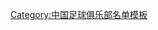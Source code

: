 {{Football squad with groups
|name=2012年中甲分类名单沈北
|bgcolor=#FFFFFF
|bordercolor=#00AA00
|textcolor=#00AA00
|title=[[沈阳沈北足球俱乐部|<span style="color:#00AA00">沈阳沈北</span>]] — [[2012年中国足球甲级联赛|<span style="color:#00AA00">2012年</span>]][[中国足球甲级联赛|<span style="color:#00AA00">中甲联赛第 12 名</span>]]
|group1=全年参赛球员
|list1=<div>
{{Football squad2 player|no=1|name=[[欧亚 (足球运动员)|欧亚]]}}
{{Football squad2 player|no=2|name=[[郝强]]}}
{{Football squad2 player|no=4|name=[[张功]]}}
{{Football squad2 player|no=5|name={{flagicon|CRO}} [[戴利奧·達巴|达巴茨]]}}
{{Football squad2 player|no=6|name=[[文虎一]]}}
{{Football squad2 player|no=7|name=[[柳超]]}}
{{Football squad2 player|no=8|name=[[金敬道]]}}
{{Football squad2 player|no=9|name={{flagicon|BRA}} [[何塞·杜尔特|何塞]]}}
{{Football squad2 player|no=10|name=[[陈星 (足球运动员)|陈星]]}}
{{Football squad2 player|no=11|name=[[雷永驰]]}}
{{Football squad2 player|no=12|name=[[刘欢 (足球运动员)|刘欢]]}}
{{Football squad2 player|no=16|name=[[刘乐]]}}
{{Football squad2 player|no=17|name=[[白帆]]}}
{{Football squad2 player|no=18|name=[[华波]]}}
{{Football squad2 player|no=20|name=[[杨竣捷]]}}
{{Football squad2 player|no=21|name=[[李钢 (1989年)|李钢]]}}
{{Football squad2 player|no=22|name=[[田依浓]]}}
{{Football squad2 player|no=23|name=[[苏迪]]}}
{{Football squad2 player|no=24|name={{flagicon|Montenegro}} [[弗拉迪米尔]]}}
{{Football squad2 player|no=25|name=[[赵旭东]]}}
{{Football squad2 player|no=27|name=[[赵一博]]}}
{{Football squad2 player|no=29|name=[[李星灿]]}}
{{Football squad2 player|no=30|name=[[范柏群]]}}
{{Football squad2 player|no=33|name=[[朱嘉琦]]}}
</div>
|group2=夏季转入球员
|list2=<div>
</div>
|group3=夏季转出球员
|list3=<div>
{{Football squad2 player|no=31|name={{flagicon|MAR}} [[穆斯塔法·阿拉维|穆斯塔法]]}}
</div>
|group4=主教练
|list4={{flagicon|NED}} [[阿里·哈恩|阿里·漢]]<small>（至第 7 輪）</small>；[[李争 (足球教练)|李争]]<small>（代理，至第 13 輪）</small>；[[黄勇 (足球运动员)|黄勇]]<small>（代理，至第 16 輪）</small>；[[刘志才]]
}}
<noinclude>
{{DEFAULTSORT:ShenYang NSY F.C. Squad 2012}}
[[Category:中国足球俱乐部名单模板]]
</noinclude>